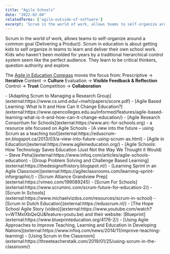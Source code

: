 ```yaml
---
title: "Agile Schools"
date: "2022-02-04"
relatedTerms: ['agile-outside-of-software']
excerpt: 'Scrum in the world of work, allows teams to self-organize around a common goal (Delivering'
---
```


Scrum in the world of work, allows teams to self-organize around a common goal (Delivering a Product). Scrum in education is about getting kids to self organize in teams to learn and deliver their own school work. Kids who haven't been molded for years by a traditional hierarchical control system seem like the perfect audience. They learn to be critical thinkers, question authority and explore.

The [Agile in Education Compass](external:https://www.agileineducation.org) moves the focus from: Prescriptive → **Iterative** Content → **Culture** Evaluation → **Visible Feedback & Reflection** Control → **Trust** Competition → **Collaboration**

<HighlightBox heading="Resource Links" variant="resourceLinks">
- [Adapting Scrum to Managing a Research Group](external:https://www.cs.umd.edu/~mwh/papers/score.pdf)
- [Agile Based Learning: What Is It and How Can It Change Education?](external:https://www.opencolleges.edu.au/informed/features/agile-based-learning-what-is-it-and-how-can-it-change-education/)
- [Agile Research Consortium for Schools](external:https://www.arc-for-schools.org) - a resource site focused on Agile Schools
- [A view into the future – using Scrum as a teaching tool](external:https://eduscrum-en.blogspot.ca/2013/03/a-view-into-future-using-scrum-as.html)
- [Agile in Education](external:https://www.agileineducation.org/)
- [Agile Schools: How Technology Saves Education (Just Not the Way We Thought it Would) – Steve Peha](external:https://www.infoq.com/articles/agile-schools-education)
- [Group Problem Solving and Challenge Based Learning](external:https://thedesignofhistory.blogspot.nl/)
- [Learning Sprint in an Agile Classroom](external:https://agileclassrooms.com/learning-sprint-inforgraphic/)
- [Scrum Alliance Grandview Prep](external:https://vimeo.com/199089245)
- [Scrum For Schools](external:https://www.scruminc.com/scrum-future-for-education-2/)
- [Scrum In Schools](external:https://www.michaelvizdos.com/resources/scrum-in-school)
- [Scrum in Dutch Education](external:https://eduscrum.nl/)
- [The Hope School Agile Story (video)](external:https://www.youtube.com/watch?v=WTMxlXbQeQU&feature=youtu.be) and their website: [Blueprint](external:https://www.blueprinteducation.org/4176-2/)
- [Using Agile Approaches to Improve Teaching, Learning and Education in Developing Nations](external:https://www.infoq.com/news/2014/11/improve-teaching-learning)
- [Using Scrum in the Classroom](external:https://threeteacherstalk.com/2019/01/25/using-scrum-in-the-classroom/)
</HighlightBox>
